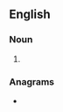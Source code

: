 ==English==

===Noun===
{{head|en|noun form}}

# {{plural of|en|infarct}}

===Anagrams===
* {{anagrams|en|a=acfinrst|frantics|infracts}}